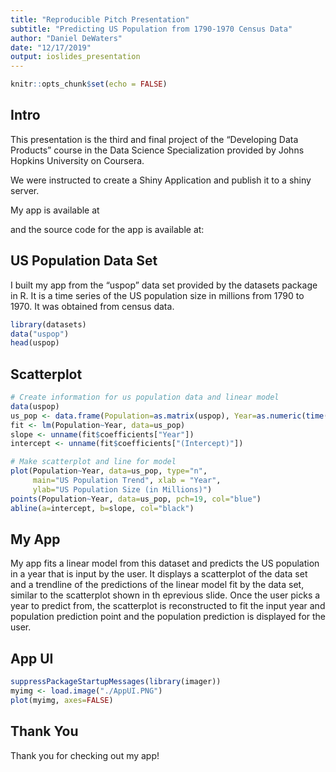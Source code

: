 ---
title: "Reproducible Pitch Presentation"
subtitle: "Predicting US Population from 1790-1970 Census Data"
author: "Daniel DeWaters"
date: "12/17/2019"
output: ioslides_presentation
---

```{r setup, include=FALSE}
knitr::opts_chunk$set(echo = FALSE)
```

## Intro

This presentation is the third and final project of the "Developing Data Products" course in the Data Science Specialization provided by Johns Hopkins University on Coursera.

We were instructed to create a Shiny Application and publish it to a shiny server.

My app is available at

and the source code for the app is available at:

## US Population Data Set
 
I built my app from the "uspop" data set provided by the datasets package in R. It is a time series of the US population size in millions from 1790 to 1970. It was obtained from census data.

```{r}
library(datasets)
data("uspop")
head(uspop)
```

## Scatterplot

```{r makeplot, echo=FALSE}
# Create information for us population data and linear model
data(uspop)
us_pop <- data.frame(Population=as.matrix(uspop), Year=as.numeric(time(uspop)))
fit <- lm(Population~Year, data=us_pop)
slope <- unname(fit$coefficients["Year"])
intercept <- unname(fit$coefficients["(Intercept)"])

# Make scatterplot and line for model
plot(Population~Year, data=us_pop, type="n",
     main="US Population Trend", xlab = "Year",
     ylab="US Population Size (in Millions)")
points(Population~Year, data=us_pop, pch=19, col="blue")
abline(a=intercept, b=slope, col="black")
```

## My App

My app fits a linear model from this dataset and predicts the US population in a year that is input by the user. It displays a scatterplot of the data set and a trendline of the predictions of the linear model fit by the data set, similar to the scatterplot shown in th eprevious slide. Once the user picks a year to predict from, the scatterplot is reconstructed to fit the input year and population prediction point and the population prediction is displayed for the user.

## App UI
```{r appUI, echo=FALSE}
suppressPackageStartupMessages(library(imager))
myimg <- load.image("./AppUI.PNG")
plot(myimg, axes=FALSE)
```

## Thank You

Thank you for checking out my app!

